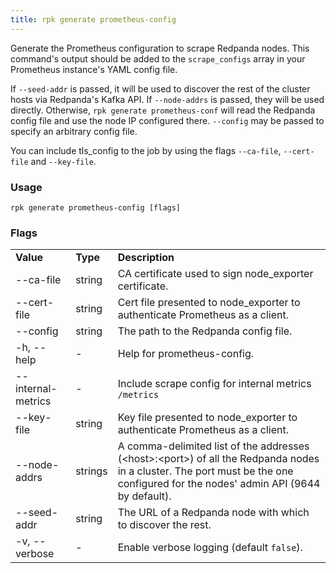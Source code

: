 ```yaml
---
title: rpk generate prometheus-config
---
```


<head>
  <meta name="title" content="rpk generate prometheus-config | Redpanda Docs" />
  <meta name="description" content="rpk generate prometheus-config" />
</head>

Generate the Prometheus configuration to scrape Redpanda nodes. This command's output should be added to the `scrape_configs` array in your Prometheus instance's YAML config file.

If `--seed-addr` is passed, it will be used to discover the rest of the cluster
hosts via Redpanda's Kafka API. If `--node-addrs` is passed, they will be used directly. Otherwise, `rpk generate prometheus-conf` will read the Redpanda
config file and use the node IP configured there. `--config` may be passed to
specify an arbitrary config file.

You can include tls_config to the job by using the flags `--ca-file`, `--cert-file`
and `--key-file`.

### Usage

```
rpk generate prometheus-config [flags]
```

### Flags

<table>
  <tbody>
    <tr>
      <td>
        <strong> Value</strong>
      </td>
      <td>
        <strong> Type</strong>
      </td>
      <td>
        <strong> Description</strong>
      </td>
    </tr>
    <tr>
      <td>--ca-file</td>
      <td>string</td>
      <td> CA certificate used to sign node_exporter certificate.</td>
    </tr>
    <tr>
      <td>--cert-file</td>
      <td>string</td>
      <td>
        Cert file presented to node_exporter to authenticate Prometheus as a
        client.
      </td>
    </tr>
    <tr>
      <td>--config</td>
      <td>string</td>
      <td> The path to the Redpanda config file.</td>
    </tr>
    <tr>
      <td>-h, --help</td>
      <td>-</td>
      <td> Help for prometheus-config.</td>
    </tr>
    <tr>
      <td>--internal-metrics</td>
      <td>-</td>
      <td>
        Include scrape config for internal metrics <code>/metrics</code>
      </td>
    </tr>
    <tr>
      <td>--key-file</td>
      <td>string</td>
      <td>
        Key file presented to node_exporter to authenticate Prometheus as a
        client.
      </td>
    </tr>
    <tr>
      <td>--node-addrs</td>
      <td>strings</td>
      <td>
        A comma-delimited list of the addresses (&lt;host&gt;:&lt;port&gt;) of all the
        Redpanda nodes in a cluster. The port must be the one configured for the
        nodes' admin API (9644 by default).
      </td>
    </tr>
    <tr>
      <td>--seed-addr</td>
      <td>string</td>
      <td> The URL of a Redpanda node with which to discover the rest.</td>
    </tr>
    <tr>
      <td>-v, --verbose</td>
      <td>-</td>
      <td>
        Enable verbose logging (default <code>false</code>).
      </td>
    </tr>
  </tbody>
</table>
